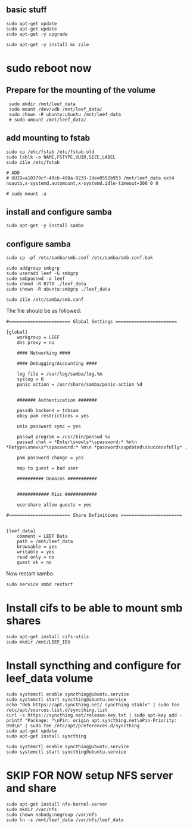 ## basic stuff
	sudo apt-get update
	sudo apt-get update
	sudo apt-get -y upgrade
	
	sudo apt-get -y install mc zile

# sudo reboot now

## Prepare for the mounting of the volume
	 sudo mkdir /mnt/leef_data
	 sudo mount /dev/vdb /mnt/leef_data/
	 sudo chown -R ubuntu:ubuntu /mnt/leef_data
	 # sudo umount /mnt/leef_data/

## add mounting to fstab
	sudo cp /etc/fstab /etc/fstab.old
	sudo lsblk -o NAME,FSTYPE,UUID,SIZE,LABEL
	sudo zile /etc/fstab
	
	# ADD
	# UUID=a10379cf-40c6-490a-9233-1dee0552b953 /mnt/leef_data ext4 	noauto,x-systemd.automount,x-systemd.idle-timeout=300 0 0
	
	# sudo mount -a
	
## install and configure samba
	sudo apt-get -y install samba
	
## configure samba
	sudo cp -pf /etc/samba/smb.conf /etc/samba/smb.conf.bak

	sudo addgroup smbgrp
	sudo useradd leef -G smbgrp
	sudo smbpasswd -a leef
	sudo chmod -R 0770 ./leef_data
	sudo chown -R ubuntu:smbgrp ./leef_data

	sudo zile /etc/samba/smb.conf
	
The file should be as followed:

	#======================= Global Settings =======================

	[global]
		workgroup = LEEF
  	 	dns proxy = no
	
		#### Networking ####

		#### Debugging/Accounting ####

		log file = /var/log/samba/log.%m
		syslog = 0
		panic action = /usr/share/samba/panic-action %d
	
	
		####### Authentication #######

		passdb backend = tdbsam
		obey pam restrictions = yes

   		unix password sync = yes
	
   		passwd program = /usr/bin/passwd %u
   		passwd chat = *Enter\snew\s*\spassword:* %n\n *Retype\snew\s*\spassword:* %n\n *password\supdated\ssuccessfully* .
	
   		pam password change = yes
	
   		map to guest = bad user
	
		########## Domains ###########


		############ Misc ############

   		usershare allow guests = yes

	#======================= Share Definitions =======================


	[leef_data]
        comment = LEEF Data
        path = /mnt/leef_data
        browsable = yes
        writable = yes
        read only = no
        guest ok = no

Now restart samba
   	
	sudo service smbd restart
	
# Install cifs to be able to mount smb shares

	sudo apt-get install cifs-utils
	sudo mkdir /mnt/LEEF_IEU
	
# Install syncthing and configure for leef_data volume

	sudo systemctl enable syncthing@ubuntu.service
	sudo systemctl start syncthing@ubuntu.service
	echo "deb https://apt.syncthing.net/ syncthing stable" | sudo tee /etc/apt/sources.list.d/syncthing.list
	curl -s https://syncthing.net/release-key.txt | sudo apt-key add -
	printf "Package: *\nPin: origin apt.syncthing.net\nPin-Priority: 990\n" | sudo tee /etc/apt/preferences.d/syncthing
	sudo apt-get update
	sudo apt-get install syncthing	
	
	sudo systemctl enable syncthing@ubuntu.service
	sudo systemctl start syncthing@ubuntu.service

	
# **SKIP FOR NOW** setup NFS server and share
	sudo apt-get install nfs-kernel-server
	sudo mkdir /var/nfs
	sudo chown nobody:nogroup /var/nfs
	sudo ln -s /mnt/leef_data /var/nfs/leef_data
	
	
	

